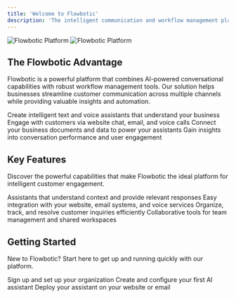 ```yaml
---
title: 'Welcome to Flowbotic'
description: 'The intelligent communication and workflow management platform'
---
```


<img
  className="block dark:hidden"
  src="/images/hero-light.png"
  alt="Flowbotic Platform"
/>
<img
  className="hidden dark:block"
  src="/images/hero-dark.png"
  alt="Flowbotic Platform"
/>

## The Flowbotic Advantage

Flowbotic is a powerful platform that combines AI-powered conversational capabilities with robust workflow management tools. Our solution helps businesses streamline customer communication across multiple channels while providing valuable insights and automation.

<CardGroup cols={2}>
  <Card
    title="AI Assistants"
    icon="robot"
    href="/ai-assistants/overview"
  >
    Create intelligent text and voice assistants that understand your business
  </Card>
  <Card
    title="Multi-Channel Communication"
    icon="comment-dots"
    href="/communication-channels/overview"
  >
    Engage with customers via website chat, email, and voice calls
  </Card>
  <Card
    title="Knowledge Management"
    icon="book"
    href="/knowledge-base/overview"
  >
    Connect your business documents and data to power your assistants
  </Card>
  <Card
    title="Advanced Analytics"
    icon="chart-line"
    href="/analytics/overview"
  >
    Gain insights into conversation performance and user engagement
  </Card>
</CardGroup>

## Key Features

Discover the powerful capabilities that make Flowbotic the ideal platform for intelligent customer engagement.

<CardGroup cols={2}>
  <Card
    title="Natural Language Understanding"
    icon="brain"
    href="/ai-assistants/overview"
  >
    Assistants that understand context and provide relevant responses
  </Card>
  <Card
    title="Seamless Integrations"
    icon="plug"
    href="/integrations/webchat-widget"
  >
    Easy integration with your website, email systems, and voice services
  </Card>
  <Card
    title="Ticket Management"
    icon="ticket"
    href="/ticket-management/overview"
  >
    Organize, track, and resolve customer inquiries efficiently
  </Card>
  <Card
    title="Team Collaboration"
    icon="users"
    href="/settings/organization-management"
  >
    Collaborative tools for team management and shared workspaces
  </Card>
</CardGroup>

## Getting Started

New to Flowbotic? Start here to get up and running quickly with our platform.

<CardGroup cols={3}>
  <Card
    title="Create Your Account"
    icon="user-plus"
    href="/getting-started/account-creation"
  >
    Sign up and set up your organization
  </Card>
  <Card
    title="Build Your First Assistant"
    icon="wand-magic-sparkles"
    href="/ai-assistants/chat-assistants"
  >
    Create and configure your first AI assistant
  </Card>
  <Card
    title="Connect Communication Channels"
    icon="network-wired"
    href="/communication-channels/webchat-widget"
  >
    Deploy your assistant on your website or email
  </Card>
</CardGroup>
